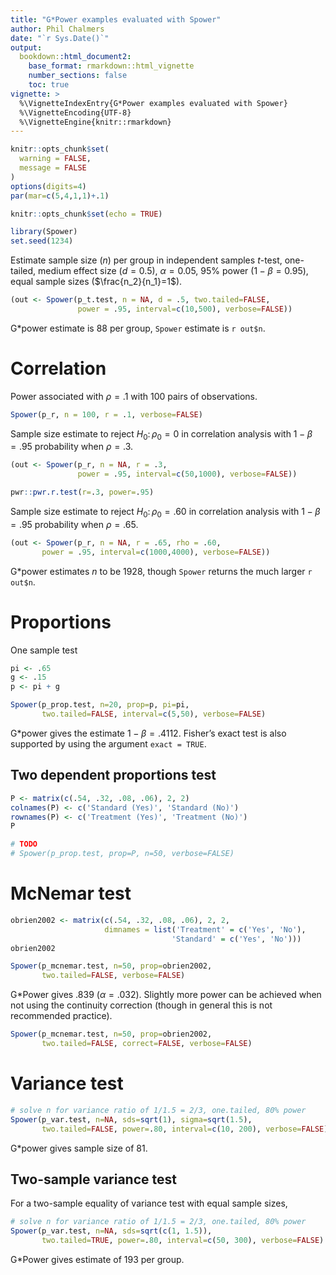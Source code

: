```yaml
---
title: "G*Power examples evaluated with Spower"
author: Phil Chalmers
date: "`r Sys.Date()`"
output: 
  bookdown::html_document2:
    base_format: rmarkdown::html_vignette
    number_sections: false
    toc: true
vignette: >
  %\VignetteIndexEntry{G*Power examples evaluated with Spower}
  %\VignetteEncoding{UTF-8}
  %\VignetteEngine{knitr::rmarkdown}
---
```


```r
knitr::opts_chunk$set(
  warning = FALSE,
  message = FALSE
)
options(digits=4)
par(mar=c(5,4,1,1)+.1)
```

```r
knitr::opts_chunk$set(echo = TRUE)
```

```r
library(Spower)
set.seed(1234)
```



Estimate sample size ($n$) per group in independent samples $t$-test, one-tailed, medium effect size ($d=0.5$), $\alpha=0.05$, 95% power ($1-\beta = 0.95$), equal sample sizes ($\frac{n_2}{n_1}=1$).

```r
(out <- Spower(p_t.test, n = NA, d = .5, two.tailed=FALSE, 
			   power = .95, interval=c(10,500), verbose=FALSE))
```

G*power estimate is 88 per group, `Spower` estimate is `r out$n`. 

# Correlation

Power associated with $\rho = .1$ with 100 pairs of observations.
```r
Spower(p_r, n = 100, r = .1, verbose=FALSE)
```

Sample size estimate to reject $H_0:\, \rho_0=0$ in correlation analysis
with $1-\beta=.95$ probability when $\rho=.3$.
```r
(out <- Spower(p_r, n = NA, r = .3,
			   power = .95, interval=c(50,1000), verbose=FALSE))
```

```r
pwr::pwr.r.test(r=.3, power=.95)
```

Sample size estimate to reject $H_0:\, \rho_0=.60$ in correlation analysis
with $1-\beta=.95$ probability when $\rho=.65$.
```r
(out <- Spower(p_r, n = NA, r = .65, rho = .60, 
	   power = .95, interval=c(1000,4000), verbose=FALSE))
```

G*power estimates $n$ to be 1928, though `Spower` returns the much larger `r out$n`. 


# Proportions


One sample test

```r
pi <- .65
g <- .15
p <- pi + g

Spower(p_prop.test, n=20, prop=p, pi=pi, 
	   two.tailed=FALSE, interval=c(5,50), verbose=FALSE)

```

G*power gives the estimate $1-\beta=.4112$. Fisher's exact test is also supported by using the argument `exact = TRUE`.

## Two dependent proportions test

```r
P <- matrix(c(.54, .32, .08, .06), 2, 2)
colnames(P) <- c('Standard (Yes)', 'Standard (No)')
rownames(P) <- c('Treatment (Yes)', 'Treatment (No)')
P
```

```r
# TODO
# Spower(p_prop.test, prop=P, n=50, verbose=FALSE)
```


# McNemar test

```r
obrien2002 <- matrix(c(.54, .32, .08, .06), 2, 2,
					 dimnames = list('Treatment' = c('Yes', 'No'),
					 				'Standard' = c('Yes', 'No')))
obrien2002

Spower(p_mcnemar.test, n=50, prop=obrien2002, 
	   two.tailed=FALSE, verbose=FALSE)
```

G*Power gives .839 ($\alpha = .032$). Slightly more power can be achieved when not using the continuity correction (though in general this is not recommended practice).

```r
Spower(p_mcnemar.test, n=50, prop=obrien2002, 
	   two.tailed=FALSE, correct=FALSE, verbose=FALSE)
```


# Variance test

```r
# solve n for variance ratio of 1/1.5 = 2/3, one.tailed, 80% power
Spower(p_var.test, n=NA, sds=sqrt(1), sigma=sqrt(1.5), 
	   two.tailed=FALSE, power=.80, interval=c(10, 200), verbose=FALSE)
```
G*power gives sample size of 81. 

## Two-sample variance test

For a two-sample equality of variance test with equal sample sizes, 
```r
# solve n for variance ratio of 1/1.5 = 2/3, one.tailed, 80% power
Spower(p_var.test, n=NA, sds=sqrt(c(1, 1.5)), 
	   two.tailed=TRUE, power=.80, interval=c(50, 300), verbose=FALSE)
```

G*Power gives estimate of 193 per group.

